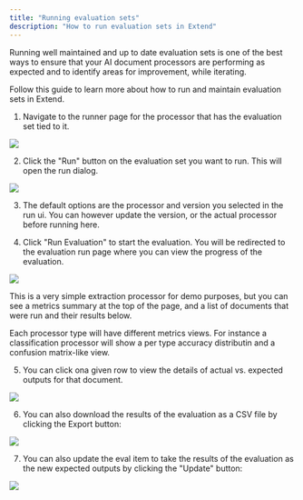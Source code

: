 ```yaml
---
title: "Running evaluation sets"
description: "How to run evaluation sets in Extend"
---
```


Running well maintained and up to date evaluation sets is one of the best ways to ensure that your AI document processors are performing as expected and to identify areas for improvement, while iterating.

Follow this guide to learn more about how to run and maintain evaluation sets in Extend.

1. Navigate to the runner page for the processor that has the evaluation set tied to it.

![](/images/evaluations/eval_runner.png)

2. Click the "Run" button on the evaluation set you want to run. This will open the run dialog.

![](/images/evaluations/eval_run_dialog.png)

3. The default options are the processor and version you selected in the run ui. You can however update the version, or the actual processor before running here.

4. Click "Run Evaluation" to start the evaluation. You will be redirected to the evaluation run page where you can view the progress of the evaluation.

![](/images/evaluations/eval_results.png)

This is a very simple extraction processor for demo purposes, but you can see a metrics summary at the top of the page, and a list of documents that were run and their results below.

Each processor type will have different metrics views. For instance a classification processor will show a per type accuracy distributin and a confusion matrix-like view.

5. You can click ona given row to view the details of actual vs. expected outputs for that document.

![](/images/evaluations/eval_diff.png)

6. You can also download the results of the evaluation as a CSV file by clicking the Export button:

![](/images/evaluations/csv_export.png)

7. You can also update the eval item to take the results of the evaluation as the new expected outputs by clicking the "Update" button:

![](/images/evaluations/update_eval_item.png)
